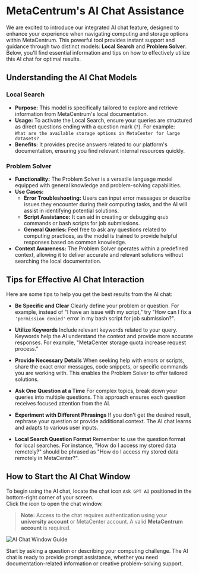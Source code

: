 # MetaCentrum's AI Chat Assistance

We are excited to introduce our integrated AI chat feature, designed to enhance your experience when navigating computing and storage options within MetaCentrum. This powerful tool provides instant support and guidance through two distinct models: **Local Search** and **Problem Solver**. Below, you'll find essential information and tips on how to effectively utilize this AI chat for optimal results.

## Understanding the AI Chat Models

### Local Search
- **Purpose:** This model is specifically tailored to explore and retrieve information from MetaCentrum's local documentation.
- **Usage:** To activate the Local Search, ensure your queries are structured as direct questions ending with a question mark (`?`). For example:  
  `What are the available storage options in MetaCenter for large datasets?`
- **Benefits:** It provides precise answers related to our platform's documentation, ensuring you find relevant internal resources quickly.

### Problem Solver
- **Functionality:** The Problem Solver is a versatile language model equipped with general knowledge and problem-solving capabilities.  
- **Use Cases:**  
  - **Error Troubleshooting:** Users can input error messages or describe issues they encounter during their computing tasks, and the AI will assist in identifying potential solutions.  
  - **Script Assistance:** It can aid in creating or debugging `qsub` commands or bash scripts for job submissions.  
  - **General Queries:** Feel free to ask any questions related to computing practices, as the model is trained to provide helpful responses based on common knowledge.  
- **Context Awareness:** The Problem Solver operates within a predefined context, allowing it to deliver accurate and relevant solutions without searching the local documentation.

## Tips for Effective AI Chat Interaction

Here are some tips to help you get the best results from the AI chat:

- **Be Specific and Clear** Clearly define your problem or question. For example, instead of "I have an issue with my script," try "How can I fix a <code>'permission denied'</code> error in my bash script for job submission?".</p>
- **Utilize Keywords** Include relevant keywords related to your query. Keywords help the AI understand the context and provide more accurate responses. For example, "MetaCenter storage quota increase request process."</p>
- **Provide Necessary Details** When seeking help with errors or scripts, share the exact error messages, code snippets, or specific commands you are working with. This enables the Problem Solver to offer tailored solutions.</p>
- **Ask One Question at a Time** For complex topics, break down your queries into multiple questions. This approach ensures each question receives focused attention from the AI.</p>
- **Experiment with Different Phrasings** If you don't get the desired result, rephrase your question or provide additional context. The AI chat learns and adapts to various user inputs.</p>
- **Local Search Question Format** Remember to use the question format for local searches. For instance, "How do I access my stored data remotely?" should be phrased as "How do I access my stored data remotely in MetaCenter?".</p>


## How to Start the AI Chat Window

To begin using the AI chat, locate the chat icon `Ask GPT AI` positioned in the bottom-right corner of your screen.  
Click the icon to open the chat window.

> **Note:** Access to the chat requires authentication using your **university account** or MetaCenter account. A valid **MetaCentrum account** is required.

![AI Chat Window Guide](/img/meta/tutorials/aichat-docs.png)

Start by asking a question or describing your computing challenge. The AI chat is ready to provide prompt assistance, whether you need documentation-related information or creative problem-solving support.  


